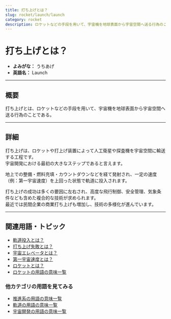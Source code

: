 ```yaml
---
title: 打ち上げとは？
slug: rocket/launch/launch
category: rocket
description: ロケットなどの手段を用いて、宇宙機を地球表面から宇宙空間へ送る行為のことである打ち上げの意味・定義・内容について解説します。  
---
```



<Head>
  <script type="application/ld+json">
    {`{
      "@context": "https://schema.org",
      "@type": "DefinedTerm",
      "name": "打ち上げ",
      "inDefinedTermSet": "https://www.space-portal.org",
      "termCode": "rocket/launch/launch",
      "description": "ロケットなどの手段を用いて、宇宙機を地球表面から宇宙空間へ送る行為のことである打ち上げの意味・定義・内容について解説します。  ",
      "url": "https://www.space-portal.org/docs/rocket/launch/launch"
    }`}
  </script>
</Head>

# 打ち上げとは？

- **よみがな：** うちあげ  
- **英語名：** Launch  

---

## 概要

打ち上げとは、ロケットなどの手段を用いて、宇宙機を地球表面から宇宙空間へ送る行為のことである。  

---

## 詳細

打ち上げは、ロケットや打上げ装置によって人工衛星や探査機を宇宙空間に輸送する工程です。  
宇宙開発における最初の大きなステップであると言えます。  

地上での整備・燃料充填・カウントダウンなどを経て発射され、一定の速度（例：第一宇宙速度）を上回った状態で軌道に投入されます。  

打ち上げの成功は多くの要因に左右され、高度な飛行制御、安全管理、気象条件なども含めた複合的な技術が求められます。  
最近では民間企業の商業打ち上げも増加し、技術の多様化が進んでいます。  

---

## 関連用語・トピック

- [軌道投入とは？](/docs/orbit/operation/orbital-insertion)
- [打ち上げ失敗とは？](/docs/rocket/launch/launch-failure)
- [宇宙エレベータとは？](/docs/rocket/type/space-elevator)
- [第一宇宙速度とは？](/docs/orbit/mechanics/first-cosmic-velocity)
- [ロケットとは？](/docs/rocket/rocket)
- [ロケットの用語の意味一覧](/docs/category/rocket)

### 他カテゴリの用語を見てみる
- [推進系の用語の意味一覧](/docs/category/propulsion)
- [軌道の用語の意味一覧](/docs/category/orbit)
- [宇宙開発の用語の意味一覧](/docs/category/glossary)
